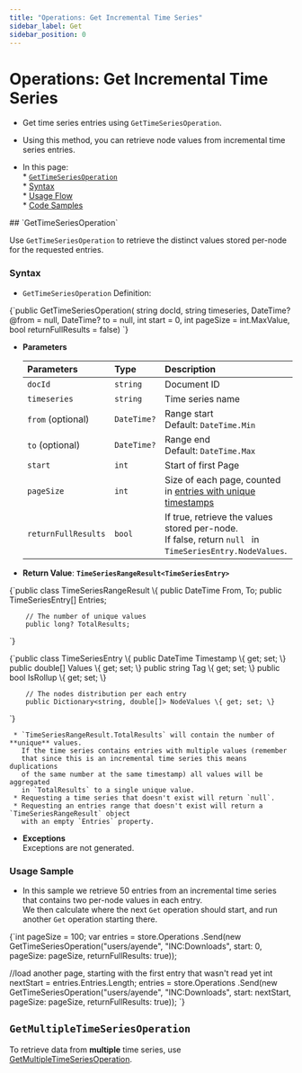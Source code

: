 ```yaml
---
title: "Operations: Get Incremental Time Series"
sidebar_label: Get
sidebar_position: 0
---
```



# Operations: Get Incremental Time Series
<Admonition type="note" title="Note">

* Get time series entries using `GetTimeSeriesOperation`.  
* Using this method, you can retrieve node values from incremental time series entries.  

* In this page:  
      * [`GetTimeSeriesOperation`](../../../../../document-extensions/timeseries/incremental-time-series/client-api/operations/get#gettimeseriesoperation)  
         * [Syntax](../../../../../document-extensions/timeseries/incremental-time-series/client-api/operations/get#syntax)  
         * [Usage Flow](../../../../../document-extensions/timeseries/incremental-time-series/client-api/operations/get#usage-flow)  
         * [Code Samples](../../../../../document-extensions/timeseries/incremental-time-series/client-api/operations/get#usage-sample)  

</Admonition>
## `GetTimeSeriesOperation`

Use `GetTimeSeriesOperation` to retrieve the distinct values stored per-node for the requested entries.  
### Syntax

* `GetTimeSeriesOperation` Definition:  
<TabItem value="something" label="incremental_declaration_GetTimeSeriesOperation">
<CodeBlock language="csharp">
{`public GetTimeSeriesOperation(
    string docId, string timeseries, DateTime? @from = null,
    DateTime? to = null, int start = 0, int pageSize = int.MaxValue, 
    bool returnFullResults = false)
`}
</CodeBlock>
</TabItem>

* **Parameters**  

    | Parameters | Type | Description |
    |:-------------|:-------------|:-------------|
    | `docId` | `string` | Document ID |
    | `timeseries` | `string` | Time series name |
    | `from` (optional) | `DateTime?` | Range start  <br/> Default: `DateTime.Min` ||
    | `to` (optional) | `DateTime?` | Range end  <br/> Default: `DateTime.Max` ||
    | `start` | `int` | Start of first Page |
    | `pageSize` | `int` | Size of each page, counted in [entries with unique timestamps](../../../../../document-extensions/timeseries/incremental-time-series/overview#incremental-time-series-structure) |
    | `returnFullResults` | `bool` | If true, retrieve the values stored per-node. <br/> If false, return `null ` in `TimeSeriesEntry.NodeValues`. |
     

* **Return Value**: **`TimeSeriesRangeResult<TimeSeriesEntry>`**  
<TabItem value="something" label="csharp">
<CodeBlock language="csharp">
{`public class TimeSeriesRangeResult 
    \{
        public DateTime From, To;
        public TimeSeriesEntry[] Entries;
        
        // The number of unique values
        public long? TotalResults; 
        
`}
</CodeBlock>
</TabItem>

<TabItem value="something" label="csharp">
<CodeBlock language="csharp">
{`public class TimeSeriesEntry 
    \{
        public DateTime Timestamp \{ get; set; \}
        public double[] Values \{ get; set; \}
        public string Tag \{ get; set; \}
        public bool IsRollup \{ get; set; \}
        
        // The nodes distribution per each entry
        public Dictionary<string, double[]> NodeValues \{ get; set; \} 
`}
</CodeBlock>
</TabItem>

     * `TimeSeriesRangeResult.TotalResults` will contain the number of **unique** values.  
       If the time series contains entries with multiple values (remember 
       that since this is an incremental time series this means duplications 
       of the same number at the same timestamp) all values will be aggregated 
       in `TotalResults` to a single unique value.  
     * Requesting a time series that doesn't exist will return `null`.  
     * Requesting an entries range that doesn't exist will return a `TimeSeriesRangeResult` object 
       with an empty `Entries` property.  

* **Exceptions**  
  Exceptions are not generated.  
### Usage Sample

* In this sample we retrieve 50 entries from an incremental time series that contains 
  two per-node values in each entry.  
  We then calculate where the next `Get` operation should start, and run another `Get` 
  operation starting there.  
<TabItem value="something" label="incremental_GetTimeSeriesOperation">
<CodeBlock language="csharp">
{`int pageSize = 100;
var entries = store.Operations
                  .Send(new GetTimeSeriesOperation("users/ayende",
                   "INC:Downloads", start: 0, pageSize: pageSize, 
                   returnFullResults: true));

//load another page, starting with the first entry that wasn't read yet
int nextStart = entries.Entries.Length;
entries = store.Operations
                  .Send(new GetTimeSeriesOperation("users/ayende",
                   "INC:Downloads", start: nextStart, pageSize: pageSize, 
                   returnFullResults: true));
`}
</CodeBlock>
</TabItem>  



## `GetMultipleTimeSeriesOperation`

To retrieve data from **multiple** time series, 
use [GetMultipleTimeSeriesOperation](../../../../../document-extensions/timeseries/client-api/operations/get#getmultipletimeseriesoperation).  



